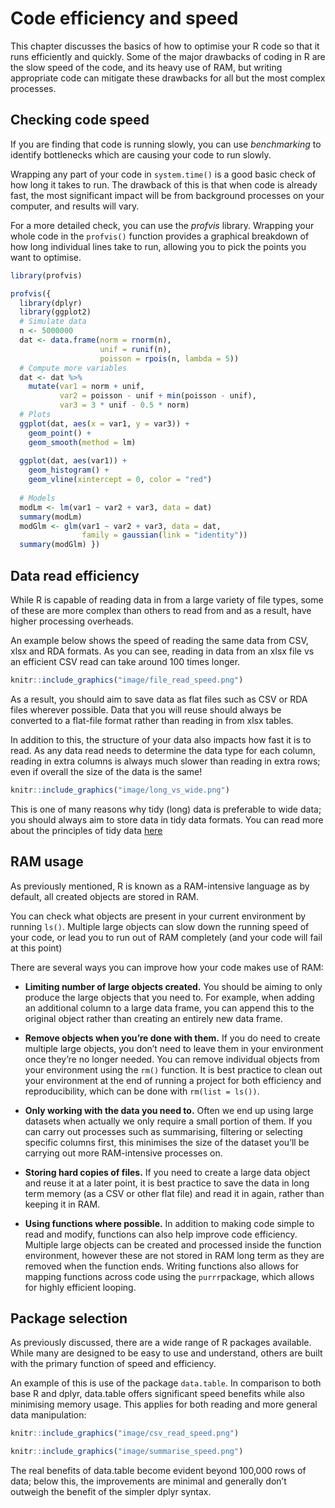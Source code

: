 # Code efficiency and speed {#efficiency}

This chapter discusses the basics of how to optimise your R code so that it runs efficiently and quickly. Some of the major drawbacks of coding in R are the slow speed of the code, and its heavy use of RAM, but writing appropriate code can mitigate these drawbacks for all but the most complex processes.

## Checking code speed

If you are finding that code is running slowly, you can use *benchmarking* to identify bottlenecks which are causing your code to run slowly.

Wrapping any part of your code in `system.time()` is a good basic check of how long it takes to run. The drawback of this is that when code is already fast, the most significant impact will be from background processes on your computer, and results will vary.

For a more detailed check, you can use the *profvis* library. Wrapping your whole code in the `profvis()` function provides a graphical breakdown of how long individual lines take to run, allowing you to pick the points you want to optimise.

```r
library(profvis) 

profvis({   
  library(dplyr)   
  library(ggplot2)      
  # Simulate data   
  n <- 5000000   
  dat <- data.frame(norm = rnorm(n),
                    unif = runif(n),
                    poisson = rpois(n, lambda = 5))      
  # Compute more variables   
  dat <- dat %>%     
    mutate(var1 = norm + unif,            
           var2 = poisson - unif + min(poisson - unif),            
           var3 = 3 * unif - 0.5 * norm)      
  # Plots   
  ggplot(dat, aes(x = var1, y = var3)) +
    geom_point() +     
    geom_smooth(method = lm)   
  
  ggplot(dat, aes(var1)) + 
    geom_histogram() +
    geom_vline(xintercept = 0, color = "red")      
  
  # Models   
  modLm <- lm(var1 ~ var2 + var3, data = dat)   
  summary(modLm)   
  modGlm <- glm(var1 ~ var2 + var3, data = dat,                 
                family = gaussian(link = "identity"))   
  summary(modGlm) })
```


## Data read efficiency

While R is capable of reading data in from a large variety of file types, some of these are more complex than others to read from and as a result, have higher processing overheads.

An example below shows the speed of reading the same data from CSV, xlsx and RDA formats. As you can see, reading in data from an xlsx file vs an efficient CSV read can take around 100 times longer. 

```r
knitr::include_graphics("image/file_read_speed.png")
```


As a result, you should aim to save data as flat files such as CSV or RDA files wherever possible. Data that you will reuse should always be converted to a flat-file format rather than reading in from xlsx tables.

In addition to this, the structure of your data also impacts how fast it is to read. As any data read needs to determine the data type for each column, reading in extra columns is always much slower than reading in extra rows; even if overall the size of the data is the same! 

```r
knitr::include_graphics("image/long_vs_wide.png")
```


This is one of many reasons why tidy (long) data is preferable to wide data; you should always aim to store data in tidy data formats. You can read more about the principles of tidy data [here](https://r4ds.had.co.nz/tidy-data.html) 

## RAM usage

As previously mentioned, R is known as a RAM-intensive language as by default, all created objects are stored in RAM.

You can check what objects are present in your current environment by running `ls()`. Multiple large objects can slow down the running speed of your code, or lead you to run out of RAM completely (and your code will fail at this point)

There are several ways you can improve how your code makes use of RAM:

* **Limiting number of large objects created.** You should be aiming to only produce the large objects that you need to. For example, when adding an additional column to a large data frame, you can append this to the original object rather than creating an entirely new data frame. 

* **Remove objects when you're done with them.** If you do need to create multiple large objects, you don't need to leave them in your environment once they're no longer needed. You can remove individual objects from your environment using the `rm()` function. It is best practice to clean out your environment at the end of running a project for both efficiency and reproducibility, which can be done with `rm(list = ls())`.

* **Only working with the data you need to.** Often we end up using large datasets when actually we only require a small portion of them. If you can carry out processes such as summarising, filtering or selecting specific columns first, this minimises the size of the dataset you'll be carrying out more RAM-intensive processes on.

* **Storing hard copies of files.** If you need to create a large data object and reuse it at a later point, it is best practice to save the data in long term memory (as a CSV or other flat file) and read it in again, rather than keeping it in RAM.

* **Using functions where possible.** In addition to making code simple to read and modify, functions can also help improve code efficiency. Multiple large objects can be created and processed inside the function environment, however these are not stored in RAM long term as they are removed when the function ends. Writing functions also allows for mapping functions across code using the `purrr`package, which allows for highly efficient looping.

## Package selection

As previously discussed, there are a wide range of R packages available. While many are designed to be easy to use and understand, others are built with the primary function of speed and efficiency.

An example of this is use of the package `data.table`. In comparison to both base R and dplyr, data.table offers significant speed benefits while also minimising memory usage. This applies for both reading and more general data manipulation:

```r
knitr::include_graphics("image/csv_read_speed.png")
```

```r
knitr::include_graphics("image/summarise_speed.png")
```


The real benefits of data.table become evident beyond 100,000 rows of data; below this, the improvements are minimal and generally don't outweigh the benefit of the simpler dplyr syntax.

